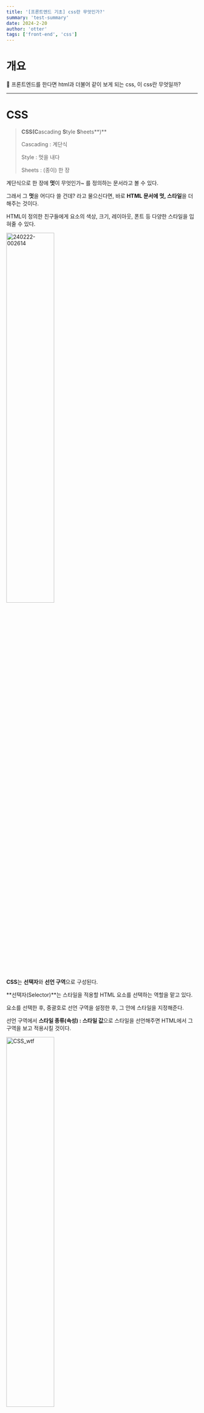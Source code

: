 ```yaml
---
title: '[프론트엔드 기초] css란 무엇인가?'
summary: 'test-summary'
date: 2024-2-20
author: 'otter'
tags: ['front-end', 'css']
---
```


# 개요

<aside>
📝 프론트엔드를 한다면 html과 더불어 같이 보게 되는 css, 이 css란 무엇일까?

</aside>

---

# CSS

> **CSS(C**ascading **S**tyle **S**heets**)**
>
> Cascading : 계단식
>
> Style : 멋을 내다
>
> Sheets : (종이) 한 장

계단식으로 한 장에 **멋**이 무엇인가~ 를 정의하는 문서라고 볼 수 있다.

그래서 그 **멋**을 어디다 쓸 건데? 라고 물으신다면, 바로 **HTML 문서에 멋, 스타일**을 더해주는 것이다.

HTML이 정의한 친구들에게 요소의 색상, 크기, 레이아웃, 폰트 등 다양한 스타일을 입혀줄 수 있다.

<img
  src="/na-log/images/posts/1-frontend-css/240222-002614.png"
  alt="240222-002614"
  width="50%"
/>

**CSS**는 **선택자**와 **선언 구역**으로 구성된다.

**선택자(Selector)**는 스타일을 적용할 HTML 요소를 선택하는 역할을 맡고 있다.

요소를 선택한 후, 중괄호로 선언 구역을 설정한 후, 그 안에 스타일을 지정해준다.

선언 구역에서 **스타일 종류(속성) : 스타일 값**으로 스타일을 선언해주면 HTML에서 그 구역을 보고 적용시킬 것이다.

<img src="/na-log/images/common/CSS_wtf.gif" alt="CSS_wtf" width="50%" />

## Cascading

CSS에서 가장 앞의 단어인 **Cascading**은, 폭포, 위에서 아래로 쏟아지는 이라는 뜻을 가진 단어이다.

말 그대로 **위에서 아래로 적용되는 스타일 시트**라는 건데… **그래서?**

CSS을 작업하다보면, 여러 스타일 규칙이 한 요소에 적용되기도 하고, 적용될 수도 있다.

그럴 때 **우선순위**가 필요한데, 그 우선순위를 결정하는 방식을 **CSS cascading**이라고 하는 것이다.

중요한 스타일 적용 규칙이기 때문에 제대로 이해하지 못하고 남발한다면, 위의 짤방처럼 웃픈 일이 발생된다.

<img
  src="/na-log/images/posts/1-frontend-css/240222-113205.png"
  alt="240222-113205"
  width="50%"
/>

~~(아는 사람 얘기다.)~~

CSS Cascading은 다음 3가지에 의해 결정된다.

- 중요도 : CSS가 어디서 선언됐는지
- 명시도 : 선택자 특정성의 중요도가 높은지
- 선언 순서

<img src="/na-log/images/common/important.gif" alt="important" width="50%" />

### 중요도

1. HTML의 head 요소 안의 style

   이 부분에 정의된 스타일은 해당 HTML 파일 내의 요소에 직접적으로 적용된다.

   ```html
   <head>
     <style>
       p {
         color: blue;
       }
     </style>
   </head>
   ```

2. HTML의 head 요소 안의 style 내부의 @import 문

   다른 CSS 파일을 가져와서 스타일을 정의할 수 있는데, 렌더링 성능에 영향을 줄 수 있기 때문에 가급적 사용을 피하는 것이 좋다.

   ```html
   <head>
     <style>
       @import url('styles.css');
     </style>
   </head>
   ```

3. `<link>`로 연결된 CSS 파일

   HTML 문서에 외부 CSS 파일을 연결하는 표준 방법이다. 가장 많이 사용하는 방법이 아닐까 싶다.

   ```html
   <head>
     <link rel="stylesheet" type="text/css" href="styles.css" />
   </head>
   ```

4. `<link>`로 연결된 CSS 파일 내부의 @import 문

   외부 css 파일 내에서 다른 css 파일을 가져오는 것이므로 그닥 좋지 못하다.

5. 브라우저 디폴트 스타일 시트

   자체적으로 브라우저가 가지고 있는 기본적인 스타일 시트를 뜻한다.

   ```css
   /* 헤더 태그의 기본 스타일 */
   h1,
   h2,
   h3,
   h4,
   h5,
   h6 {
     font-weight: bold;
   }
   ```

<img src="/na-log/images/common/clarity.gif" alt="clarity" width="50%" />

### 명시도

명시도는 CSS 규칙이 어떤 순서로 우선권을 갖는지를 결정하는 방식이다. 이름 옆에 쓰여진 것은 명시도 점수다.

1. !important

   이름부터 중요하다…! 근데, 쓸 때 정말 잘 생각해서 써야한다. 강제로 이 스타일을 우선시 해!의 느낌이라…

   ```css
   p {
     color: red !important;
   }
   ```

2. inline 스타일 : **1000점**

   important는 예외라고 생각하고, 이 inline 스타일이 가장 높은 우선순위라고 생각하면 된다.

   ```css
   <p style="color: blue;">This is a paragraph.</p>
   ```

3. id 선택자 : **100점**

   html 태그 내의 id는 `#`으로 선택한다.

   ```css
   #unique-paragraph {
     color: green;
   }
   ```

4. class / 가상 선택자 : **10점**

   html 태그 내의 class는 `.`으로 선택하고, 가상 선택자는 `:`으로 선택한다.

&nbsp;<a class="external-link" target="_blank" href="https://developer.mozilla.org/ko/docs/Web/CSS/Pseudo-classes">가상 선택자</a>는 가상 이벤트를 뜻하는데, :link, :visited, :focus 등 다양하다.

```css
.button {
  color: yellow;
}

.button:hover {
  background-color: orange;
}
```

5. 태그 선택자 : **1점**

   태그 선택자는 우선순위가 낮다.

   ```css
   p {
     color: purple;
   }
   ```

6. 상속된 스타일

   부모 요소로부터 상속된 스타일은 직접 스타일이 명시된 것이 아니기 때문에 가장 명시도가 낮다.

   ```html
   <!doctype html>
   <html lang="en">
     <head>
       <meta charset="UTF-8" />
       <meta name="viewport" content="width=device-width, initial-scale=1.0" />
       <title>Inheritance Example</title>
       <style>
         .parent {
           color: blue; /* 부모 요소의 텍스트 색상을 파란색으로 설정 */
         }
       </style>
     </head>
     <body>
       <div class="parent">
         <!-- 부모 요소 -->
         <p>This is a paragraph with inherited color.</p>
         <!-- 자식 요소 -->
       </div>
     </body>
   </html>
   ```

<img src="/na-log/images/common/declare.webp" alt="declare" width="50%" />

### 선언 순서

늦게 선언된 스타일이 우선 적용된다.

```css
/* 첫 번째로 선언된 스타일, 적용X */
.box {
  color: red;
}

/* 두 번째로 선언된 스타일, 적용됨 */
.box {
  color: blue;
}
```

### Cascading 예시

```html
<div id="container" class="box">
  <p class="box">Hello, world!</p>
</div>
```

```css
.box {
  color: blue; /* 클래스 선택자, 10점 */
}

#container p {
  color: red; /* 아이디 선택자 + 태그 선택자, 101점 */
}

.box {
  color: green; /* 클래스 선택자, 10점 */
}
```

<img
  src="/na-log/images/posts/1-frontend-css/240222-113551.png"
  alt="240222-113551"
  width="50%"
/>

이런 코드에서는, `#container p`가 우선적용 될 것이다. 못 믿겠으면 한번 직접 해보자!

```html
<!doctype html>
<html lang="en">
  <head>
    <meta charset="UTF-8" />
    <meta name="viewport" content="width=device-width, initial-scale=1.0" />
    <title>Declaration Order Example</title>
    <style>
      /* 첫 번째로 선언된 스타일 */
      .box {
        color: red;
      }

      /* 두 번째로 선언된 스타일 */
      .box {
        color: blue;
      }
    </style>
  </head>
  <body>
    <div class="box">Hello, world</div>
  </body>
</html>
```

아래 코드로는 당연히 blue가 적용될 것이다.

<img
  src="/na-log/images/posts/1-frontend-css/240222-113624.png"
  alt="240222-113624"
  width="70%"
/>

Cascading 규칙이 어렵고, 직관적이지 못하다면 <a class="external-link" target="_blank" href="https://specificity.keegan.st">해당 사이트</a>를 이용해보자.

이름을 바꾸고, 우측 상단에 `Sort by specificity`를 누르면 자동으로 정렬해주는 마법사같은 친구다.

선택자들을 입력할 수도 있고, 선택자에 따른 점수도 표기되니 헷갈릴 때 유용하게 사용할 수 있을 것 같다.
